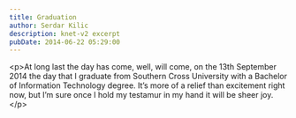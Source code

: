 ```yaml
---
title: Graduation
author: Serdar Kilic
description: knet-v2 excerpt
pubDate: 2014-06-22 05:29:00
---
```


&lt;p&gt;At long last the day has come, well, will come, on the 13th September 2014 the day that I graduate from Southern Cross University with a Bachelor of Information Technology degree. It’s more of a relief than excitement right now, but I’m sure once I hold my testamur in my hand it will be sheer joy.&lt;/p&gt;